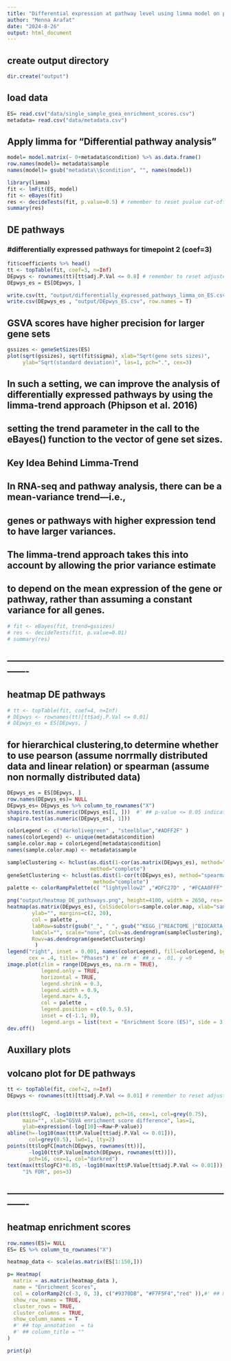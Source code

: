 ```yaml
---
title: "Differential expression at pathway level using limma model on pathway enrichment scores to identify                differentially active pathways across groups/subgroups (pathway signature)" 
author: "Menna Arafat"
date: "2024-8-26"
output: html_document
---
```


## create output directory

```r
dir.create("output")
```

## load data
```r
ES= read.csv("data/single_sample_gsea_enrichment_scores.csv")
metadata= read.csv("data/metadata.csv")
```


## Apply limma for "Differential pathway analysis"

```r
model= model.matrix(~ 0+metadata$condition) %>% as.data.frame()
row.names(model)= metadata$sample
names(model)= gsub("metadata\\$condition", "", names(model))

library(limma)
fit <- lmFit(ES, model)
fit <- eBayes(fit)
res <- decideTests(fit, p.value=0.5) # remember to reset pvalue cut-off to 0.05
summary(res)
```

## DE pathways
### #differentially expressed pathways for timepoint 2 (coef=3)
```r
fit$coefficients %>% head()
tt <- topTable(fit, coef=3, n=Inf)
DEpwys <- rownames(tt)[tt$adj.P.Val <= 0.8] # remember to reset adjusted pvalue cut-off to 0.05
DEpwys_es = ES[DEpwys, ]

write.csv(tt, "output/differentially_expressed_pathways_limma_on_ES.csv", row.names = T)
write.csv(DEpwys_es , "output/DEpwys_ES.csv", row.names = T)
```

## GSVA scores have higher precision for larger gene sets

```r
gssizes <- geneSetSizes(ES)
plot(sqrt(gssizes), sqrt(fit$sigma), xlab="Sqrt(gene sets sizes)",
     ylab="Sqrt(standard deviation)", las=1, pch=".", cex=3)
```

## In such a setting, we can improve the analysis of differentially expressed pathways by using the limma-trend approach (Phipson et al. 2016)
## setting the trend parameter in the call to the eBayes() function to the vector of gene set sizes. 
##  Key Idea Behind Limma-Trend
##  In RNA-seq and pathway analysis, there can be a mean-variance trend—i.e.,
##  genes or pathways with higher expression tend to have larger variances.
##  The limma-trend approach takes this into account by allowing the prior variance estimate
##  to depend on the mean expression of the gene or pathway, rather than assuming a constant variance for all genes.

```r
# fit <- eBayes(fit, trend=gssizes)
# res <- decideTests(fit, p.value=0.01)
# summary(res)
```

## -------------------------------------------------------------------------------
## heatmap DE pathways

```r
# tt <- topTable(fit, coef=4, n=Inf)
# DEpwys <- rownames(tt)[tt$adj.P.Val <= 0.01]
# DEpwys_es = ES[DEpwys, ]
```

## for hierarchical clustering,to determine whether to use pearson (assume norrmally distributed data and linear relation) or spearman (assume non normally distributed data)

```r
DEpwys_es = ES[DEpwys, ]
row.names(DEpwys_es)= NULL
DEpwys_es= DEpwys_es %>% column_to_rownames("X")
shapiro.test(as.numeric(DEpwys_es[1, ]))  #' ## p-value <= 0.05 indicative of non normal distribution 
shapiro.test(as.numeric(DEpwys_es[, 1])) 

colorLegend <- c("darkolivegreen" , "steelblue","#ADFF2F" )
names(colorLegend) <- unique(metadata$condition)
sample.color.map = colorLegend[metadata$condition]
names(sample.color.map) <- metadata$sample

sampleClustering <- hclust(as.dist(1-cor(as.matrix(DEpwys_es), method="spearman")), #' ## pearson #' ## spearman
                           method="complete")
geneSetClustering <- hclust(as.dist(1-cor(t(DEpwys_es), method="spearman")),
                            method="complete")
palette <- colorRampPalette(c( "lightyellow2" ,"#DFC27D" , "#FCAA0FFF", "darkred"))(256)

png("output/heatmap_DE_pathsways.png", height=4100, width = 2650, res= 600)
heatmap(as.matrix(DEpwys_es), ColSideColors=sample.color.map, xlab="samples",
        ylab="", margins=c(2, 20),
        col = palette ,
        labRow=substr(gsub("_", " ", gsub("^KEGG_|^REACTOME_|^BIOCARTA_", "", rownames(DEpwys_es))), 1, 35),
        labCol="", scale="none", Colv=as.dendrogram(sampleClustering),
        Rowv=as.dendrogram(geneSetClustering)
         )
legend("right", inset = 0.001, names(colorLegend), fill=colorLegend, bg="white",
       cex = .4, title= "Phases") #' ##  #' ## x = .01, y =9
image.plot(zlim = range(DEpwys_es, na.rm = TRUE),
           legend.only = TRUE, 
           horizontal = TRUE, 
           legend.shrink = 0.3, 
           legend.width = 0.9,
           legend.mar= 4.5,
           col = palette , 
           legend.position = c(0.5, 0.5), 
           inset = c(-1.1, 0),
           legend.args = list(text = "Enrichment Score (ES)", side = 3, line = .5, cex = 0.6))
dev.off()
```

## Auxillary plots
## volcano plot for DE pathways

```r
tt <- topTable(fit, coef=2, n=Inf)
DEpwys <- rownames(tt)[tt$adj.P.Val <= 0.01] # remember to reset adjusted pvalue cut-off 


plot(tt$logFC, -log10(tt$P.Value), pch=16, cex=1, col=grey(0.75),
     main="", xlab="GSVA enrichment score difference", las=1,
     ylab=expression(-log[10]~~Raw~P-value))
abline(h=-log10(max(tt$P.Value[tt$adj.P.Val <= 0.01])),
       col=grey(0.5), lwd=1, lty=2)
points(tt$logFC[match(DEpwys, rownames(tt))],
       -log10(tt$P.Value[match(DEpwys, rownames(tt))]),
       pch=16, cex=1, col="darkred")
text(max(tt$logFC)*0.85, -log10(max(tt$P.Value[tt$adj.P.Val <= 0.01])),
     "1% FDR", pos=3)
```

## -------------------------------------------------------------------------------
## heatmap enrichment scores 

```r
row.names(ES)= NULL
ES= ES %>% column_to_rownames("X")

heatmap_data <- scale(as.matrix(ES[1:150,]))

p= Heatmap(
  matrix = as.matrix(heatmap_data ),
  name = "Enrichment Scores",
  col = colorRamp2(c(-3, 0, 3), c("#9370DB", "#F7F5F4","red" )),#' ## matlab::jet.colors(200),
  show_row_names = TRUE,
  cluster_rows = TRUE,
  cluster_columns = TRUE,
  show_column_names = T
  #' ## top_annotation  = ta
  #' ## column_title = ""
) 

print(p)
```

